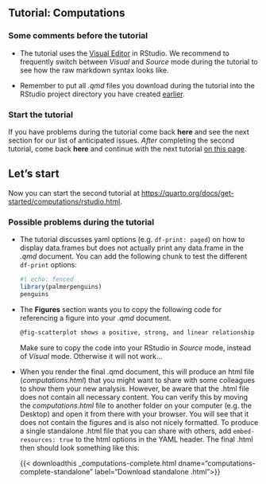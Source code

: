 
## Tutorial: Computations

### Some comments before the tutorial

- The tutorial uses the [Visual Editor](https://quarto.org/docs/visual-editor/) in RStudio. We recommend to frequently switch between *Visual* and *Source* mode during the tutorial to see how the raw markdown syntax looks like.

- Remember to put all *.qmd* files you download during the tutorial into the RStudio project directory you have created [earlier](preparations.qmd).

### Start the tutorial

If you have problems during the tutorial come back **here** and see the next section for our list of anticipated issues.
*After* completing the second tutorial, come back **here** and continue with the next tutorial [on this page](get-started_3.qmd).

:::{.callout-tip}
## Let's start
Now you can start the second tutorial at <https://quarto.org/docs/get-started/computations/rstudio.html>.
:::

### Possible problems during the tutorial

- The tutorial discusses yaml options (e.g. `df-print: paged`) on how to display data.frames but does not actually print any data.frame in the *.qmd* document. You can add the following chunk to test the different `df-print` options:
  ```r
  #| echo: fenced
  library(palmerpenguins)
  penguins
  ```
  
- The **Figures** section wants you to copy the following code for referencing a figure into your *.qmd* document.

  ```.md
  @fig-scatterplot shows a positive, strong, and linear relationship between the city and highway mileage of these cars.
  ```
  Make sure to copy the code into your RStudio in *Source* mode, instead of *Visual* mode. Otherwise it will not work...
  
- When you render the final .qmd document, this will produce an html file (*computations.html*) that you might want to share with some colleagues to show them your new analysis. However, be aware that the .html file does not contain all necessary content. You can verify this by moving the *computations.html* file to another folder on your computer (e.g. the Desktop) and open it from there with your browser. You will see that it does not contain the figures and is also not nicely formatted. To produce a single standalone .html file that you can share with others, add `embed-resources: true` to the html options in the YAML header. The final .html then should look something like this:

    {{< downloadthis _computations-complete.html dname="computations-complete-standalone" label="Download standalone .html">}}